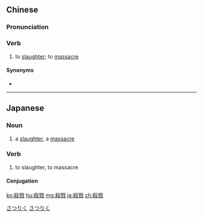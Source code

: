 {{also|杀戮}}
==Chinese==
{{zh-forms|s=杀戮}}

===Pronunciation===
{{zh-pron
|m=shālù
|c=saat3 luk6
|mn=sat-lio̍k
|cat=v
}}

===Verb===
{{zh-verb}}

# to [[slaughter]]; to [[massacre]]

====Synonyms====
* {{zh-l|剿戮}}

----

==Japanese==
{{ja-kanjitab|さつ|りく|yomi=o}}

===Noun===
{{ja-noun|さつりく}}

# a [[slaughter]], a [[massacre]]

===Verb===
{{ja-verb-suru|さつりく}}

# to slaughter, to massacre

====Conjugation====
{{ja-suru|さつりく}}

[[Category:ja:Crime|さつりく]]
[[Category:ja:Death|さつりく]]

[[ko:殺戮]]
[[hu:殺戮]]
[[mg:殺戮]]
[[ja:殺戮]]
[[zh:殺戮]]